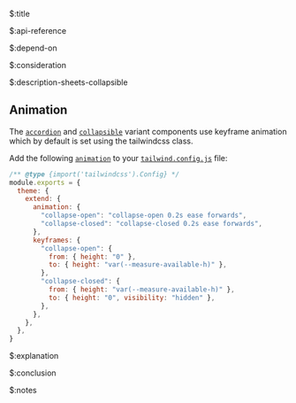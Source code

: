 $:title



$:api-reference



$:depend-on



$:consideration



$:description-sheets-collapsible

## Animation

The [`accordion`](/docs/components/web/sheets#sheets-accordion) and [`collapsible`](/docs/components/web/sheets#sheets-collapsible) variant components use keyframe animation which by default is set using the tailwindcss class.

Add the following [`animation`](https://tailwindcss.com/docs/animation#customizing-your-theme) to your [`tailwind.config.js`](https://tailwindcss.com/docs/configuration) file:

```js
/** @type {import('tailwindcss').Config} */
module.exports = {
  theme: {
    extend: {
      animation: {
        "collapse-open": "collapse-open 0.2s ease forwards",
        "collapse-closed": "collapse-closed 0.2s ease forwards",
      },
      keyframes: {
        "collapse-open": {
          from: { height: "0" },
          to: { height: "var(--measure-available-h)" },
        },
        "collapse-closed": {
          from: { height: "var(--measure-available-h)" },
          to: { height: "0", visibility: "hidden" },
        },
      },
    },
  },
}

```


$:explanation



$:conclusion



$:notes


